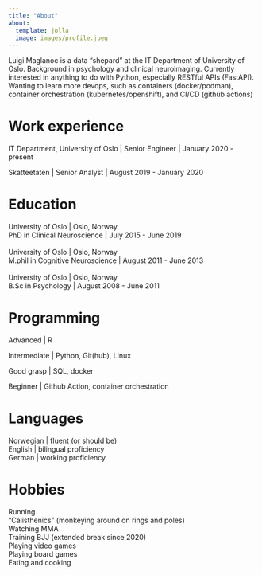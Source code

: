 ```yaml
---
title: "About"
about:
  template: jolla
  image: images/profile.jpeg
---
```


Luigi Maglanoc is a data "shepard" at the IT Department of University of Oslo. Background in 
psychology and clinical neuroimaging. Currently interested in anything to do with Python, 
especially RESTful APIs (FastAPI). Wanting to learn more devops, such as containers (docker/podman),
container orchestration (kubernetes/openshift), and CI/CD (github actions)

# Work experience

IT Department, University of Oslo | Senior Engineer | January 2020 - present

Skatteetaten | Senior Analyst | August 2019 - January 2020

# Education

University of Oslo | Oslo, Norway
<br>
PhD in Clinical Neuroscience | July 2015 - June 2019
<br>
<br>
University of Oslo | Oslo, Norway
<br>
M.phil in Cognitive Neuroscience | August 2011 - June 2013
<br>
<br>
University of Oslo | Oslo, Norway
<br>
B.Sc in Psychology | August 2008 - June 2011

# Programming

Advanced | R

Intermediate | Python, Git(hub), Linux

Good grasp | SQL, docker

Beginner | Github Action, container orchestration

# Languages

Norwegian | fluent (or should be)
<br>
English | bilingual proficiency
<br>
German | working proficiency


# Hobbies
Running
<br>
"Calisthenics" (monkeying around on rings and poles)
<br>
Watching MMA
<br>
Training BJJ (extended break since 2020)
<br>
Playing video games
<br>
Playing board games
<br>
Eating and cooking